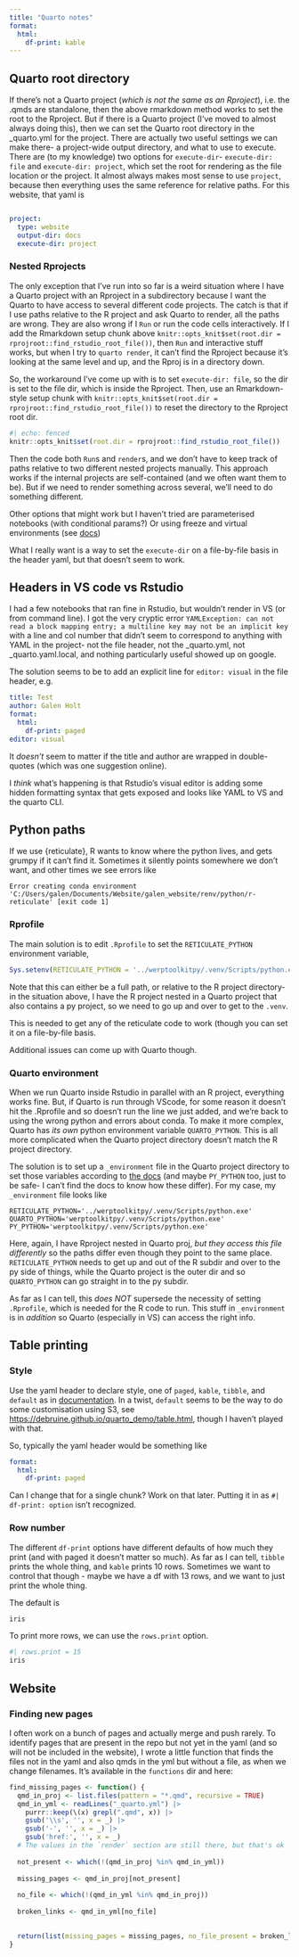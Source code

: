 ```yaml
---
title: "Quarto notes"
format:
  html:
    df-print: kable
---
```


## Quarto root directory

If there's not a Quarto project (*which is not the same as an Rproject*), i.e. the .qmds are standalone, then the above rmarkdown method works to set the root to the Rproject. But if there is a Quarto project (I've moved to almost always doing this), then we can set the Quarto root directory in the \_quarto.yml for the project. There are actually two useful settings we can make there- a project-wide output directory, and what to use to execute. There are (to my knowledge) two options for `execute-dir`- `execute-dir: file` and `execute-dir: project`, which set the root for rendering as the file location or the project. It almost always makes most sense to use `project`, because then everything uses the same reference for relative paths. For this website, that yaml is

``` yaml

project:
  type: website
  output-dir: docs
  execute-dir: project
```

### Nested Rprojects

The only exception that I've run into so far is a weird situation where I have a Quarto project with an Rproject in a subdirectory because I want the Quarto to have access to several different code projects. The catch is that if I use paths relative to the R project and ask Quarto to render, all the paths are wrong. They are also wrong if I `Run` or run the code cells interactively. If I add the Rmarkdown setup chunk above `knitr::opts_knit$set(root.dir = rprojroot::find_rstudio_root_file())`, then `Run` and interactive stuff works, but when I try to `quarto render`, it can't find the Rproject because it's looking at the same level and up, and the Rproj is in a directory down.

So, the workaround I've come up with is to set `execute-dir: file`, so the dir is set to the file dir, which is inside the Rproject. Then, use an Rmarkdown-style setup chunk with `knitr::opts_knit$set(root.dir = rprojroot::find_rstudio_root_file())` to reset the directory to the Rproject root dir.

```r
#| echo: fenced
knitr::opts_knit$set(root.dir = rprojroot::find_rstudio_root_file())
```

Then the code both `Run`s and `render`s, and we don't have to keep track of paths relative to two different nested projects manually. This approach works if the internal projects are self-contained (and we often want them to be). But if we need to render something across several, we'll need to do something different.

Other options that might work but I haven't tried are parameterised notebooks (with conditional params?) Or using freeze and virtual environments (see [docs](https://quarto.org/docs/projects/code-execution.html))

What I really want is a way to set the `execute-dir` on a file-by-file basis in the header yaml, but that doesn't seem to work.

## Headers in VS code vs Rstudio

I had a few notebooks that ran fine in Rstudio, but wouldn't render in VS (or from command line). I got the very cryptic error `YAMLException: can not read a block mapping entry; a multiline key may not be an implicit key` with a line and col number that didn't seem to correspond to anything with YAML in the project- not the file header, not the \_quarto.yml, not \_quarto.yaml.local, and nothing particularly useful showed up on google.

The solution seems to be to add an explicit line for `editor: visual` in the file header, e.g.

``` yaml
title: Test
author: Galen Holt
format:
  html:
    df-print: paged
editor: visual
```

It *doesn't* seem to matter if the title and author are wrapped in double-quotes (which was one suggestion online).

I *think* what's happening is that Rstudio's visual editor is adding some hidden formatting syntax that gets exposed and looks like YAML to VS and the quarto CLI.

## Python paths

If we use {reticulate}, R wants to know where the python lives, and gets grumpy if it can't find it. Sometimes it silently points somewhere we don't want, and other times we see errors like

    Error creating conda environment 'C:/Users/galen/Documents/Website/galen_website/renv/python/r-reticulate' [exit code 1]

### Rprofile

The main solution is to edit `.Rprofile` to set the `RETICULATE_PYTHON` environment variable,

``` r
Sys.setenv(RETICULATE_PYTHON = '../werptoolkitpy/.venv/Scripts/python.exe')
```

Note that this can either be a full path, or relative to the R project directory- in the situation above, I have the R project nested in a Quarto project that also contains a py project, so we need to go up and over to get to the `.venv`.

This is needed to get any of the reticulate code to work (though you can set it on a file-by-file basis.

Additional issues can come up with Quarto though.

### Quarto environment

When we run Quarto inside Rstudio in parallel with an R project, everything works fine. But, if Quarto is run through VScode, for some reason it doesn't hit the .Rprofile and so doesn't run the line we just added, and we're back to using the wrong python and errors about conda. To make it more complex, Quarto has *its own* python environment variable `QUARTO_PYTHON`. This is all more complicated when the Quarto project directory doesn't match the R project directory.

The solution is to set up a `_environment` file in the Quarto project directory to set those variables according to [the docs](https://quarto.org/docs/projects/environment.html#overview) (and maybe `PY_PYTHON` too, just to be safe- I can't find the docs to know how these differ). For my case, my `_environment` file looks like

    RETICULATE_PYTHON='../werptoolkitpy/.venv/Scripts/python.exe'
    QUARTO_PYTHON='werptoolkitpy/.venv/Scripts/python.exe'
    PY_PYTHON='werptoolkitpy/.venv/Scripts/python.exe'

Here, again, I have Rproject nested in Quarto proj, *but they access this file differently* so the paths differ even though they point to the same place. `RETICULATE_PYTHON` needs to get up and out of the R subdir and over to the py side of things, while the Quarto project is the outer dir and so `QUARTO_PYTHON` can go straight in to the py subdir.

As far as I can tell, this *does NOT* supersede the necessity of setting `.Rprofile`, which is needed for the R code to run. This stuff in `_environment` is in *addition* so Quarto (especially in VS) can access the right info.

## Table printing

### Style

Use the yaml header to declare style, one of `paged`, `kable`, `tibble`, and `default` as in [documentation](https://quarto.org/docs/computations/r.html#data-frames). In a twist, `default` seems to be the way to do some customisation using S3, see <https://debruine.github.io/quarto_demo/table.html>, though I haven't played with that.

So, typically the yaml header would be something like

``` yaml
format:
  html:
    df-print: paged
```

Can I change that for a single chunk? Work on that later. Putting it in as `#| df-print: option` isn't recognized.

### Row number

The different `df-print` options have different defaults of how much they print (and with paged it doesn't matter so much). As far as I can tell, `tibble` prints the whole thing, and `kable` prints 10 rows. Sometimes we want to control that though - maybe we have a df with 13 rows, and we want to just print the whole thing.

The default is

```r
iris
```

To print more rows, we can use the `rows.print` option.

```r
#| rows.print = 15
iris
```

## Website

### Finding new pages

I often work on a bunch of pages and actually merge and push rarely. To identify pages that are present in the repo but not yet in the yaml (and so will not be included in the website), I wrote a little function that finds the files not in the yaml and also qmds in the yml but without a file, as when we change filenames. It's available in the `functions` dir and here:

```r
find_missing_pages <- function() {
  qmd_in_proj <- list.files(pattern = "*.qmd", recursive = TRUE)
  qmd_in_yml <- readLines("_quarto.yml") |> 
    purrr::keep(\(x) grepl(".qmd", x)) |> 
    gsub('\\s', '', x = _) |> 
    gsub('-', '', x = _) |> 
    gsub('href:', '', x = _)
  # The values in the `render` section are still there, but that's ok
  
  not_present <- which(!(qmd_in_proj %in% qmd_in_yml))
  
  missing_pages <- qmd_in_proj[not_present]
  
  no_file <- which(!(qmd_in_yml %in% qmd_in_proj))
  
  broken_links <- qmd_in_yml[no_file]

  
  return(list(missing_pages = missing_pages, no_file_present = broken_links))
}
```
